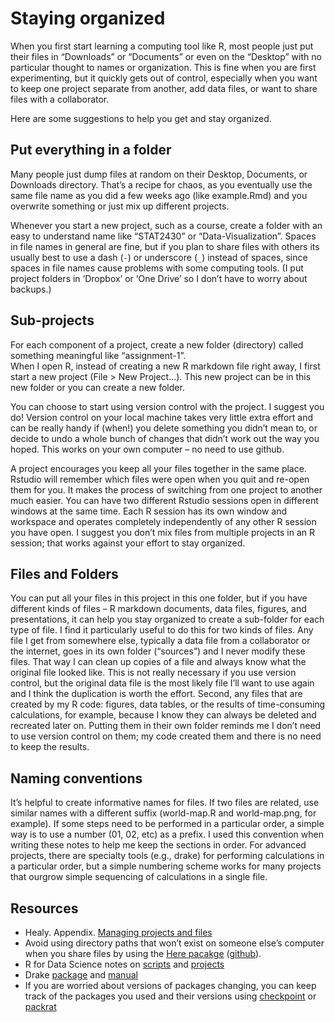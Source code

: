 # Staying organized {#organization}

When you first start learning a computing tool like R, most people just put their files in "Downloads" or "Documents" or even on the "Desktop" with no particular thought to names or organization. This is fine when you are first experimenting, but it quickly gets out of control, especially when you want to keep one project separate from another, add data files, or want to share files with a collaborator.

Here are some suggestions to help you get and stay organized.

## Put everything in a folder

Many people just dump files at random on their Desktop, Documents, or Downloads directory. That's a recipe for chaos, as you eventually use the same file name as you did a few weeks ago (like example.Rmd) and you overwrite something or just mix up different projects.

Whenever you start a new project, such as a course, create a folder with an easy to understand name like "STAT2430" or "Data-Visualization". Spaces in file names in general are fine, but if you plan to share files with others its usually best to use a dash (`-`) or underscore (`_`) instead of spaces, since spaces in file names cause problems with some computing tools. (I put project folders in 'Dropbox' or 'One Drive' so I don't have to worry about backups.)


## Sub-projects

For each component of a project, create a new folder (directory) called something meaningful like "assignment-1".  
When I open R, instead of creating a new R markdown file right away, I first start a new project (File > New Project...). This new project can be in this new folder or you can create a new folder. 

You can choose to start using version control with the project. I suggest you do! Version control on your local machine takes very little extra effort and can be really handy if (when!) you delete something you didn't mean to, or decide to undo a whole bunch of changes that didn't work out the way you hoped. This works on your own computer -- no need to use github.

A project encourages you keep all your files together in the same place. Rstudio will remember which files were open when you quit and re-open them for you. It makes the process of switching from one project to another much easier. You can have two different Rstudio sessions open in different windows at the same time. Each R session has its own window and workspace and operates completely independently of any other R session you have open. I suggest you don't mix files from multiple projects in an R session; that works against your effort to stay organized.


## Files and Folders

You can put all your files in this project in this one folder, but if you have different kinds of files -- R markdown documents, data files, figures, and presentations, it can help you stay organized to create a sub-folder for each type of file. I find it particularly useful to do this for two kinds of files. Any file I get from somewhere else, typically a data file from a collaborator or the internet, goes in its own folder ("sources") and I never modify these files. That way I can clean up copies of a file and always know what the original file looked like. This is not really necessary if you use version control, but the original data file is the most likely file I'll want to use again and I think the duplication is worth the effort. Second, any files that are created by my R code: figures, data tables, or the results of time-consuming calculations, for example, because I know they can always be deleted and recreated later on. Putting them in their own folder reminds me I don't need to use version control on them; my code created them and there is no need to keep the results.

## Naming conventions

It's helpful to create informative names for files. If two files are related, use similar names with a different suffix (world-map.R and world-map.png, for example). If some steps need to be performed in a particular order, a simple way is to use a number (01, 02, etc) as a prefix. I used this convention when writing these notes to help me keep the sections in order. For advanced projects, there are specialty tools (e.g., drake) for performing calculations in a particular order, but a simple numbering scheme works for many projects that ourgrow simple sequencing of calculations in a single file.


## Resources

* Healy. Appendix. [Managing projects and files](https://socviz.co/appendix.html#managing-projects-and-files)
* Avoid using directory paths that won't exist on someone else's computer when you share files by using the [Here pacakge](https://here.r-lib.org/) ([github](https://github.com/jennybc/here_here)).
* R for Data Science notes on [scripts](https://r4ds.had.co.nz/workflow-scripts.html) and  [projects](https://r4ds.had.co.nz/workflow-projects.html)
* Drake [package](https://github.com/ropensci/drake) and [manual](https://books.ropensci.org/drake/)
* If you are worried about versions of packages changing, you can keep track of the packages you used and their versions using [checkpoint](https://github.com/RevolutionAnalytics/checkpoint) or [packrat](http://rstudio.github.io/packrat/)

